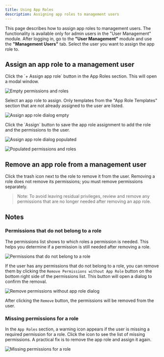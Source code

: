 ```yaml
---
title: Using App Roles
description: Assigning app roles to management users
---
```




This page describes how to assign app roles to management users.
The functionality is available only for admin users in the "User Management" module. After logging in, go to the **"User Management"** module and use the **"Management Users"** tab. Select the user you want to assign the app role to.


## Assign an app role to a management user

<Steps>

<Step>
Click the `+ Assign app role` button in the App Roles section. This will open a modal window.

![Empty permissions and roles](./images/empty-permissions-and-roles.png)

</Step>

<Step>

Select an app role to assign. Only templates from the "App Role Templates" section that are not already assigned to the user are listed.

![Assign app role dialog empty](./images/assign-app-role-dialog-empty.png)

</Step>

<Step>
Click the `Assign` button to save the app role assignment to add the role and the permissions to the user.

![Assign app role dialog populated](./images/assign-app-role-dialog-populated.png)

</Step>

</Steps>

![Populated permissions and roles](./images/populated-permissions-and-roles.png)

## Remove an app role from a management user
Click the trash icon next to the role to remove it from the user. Removing a role does not remove its permissions; you must remove permissions separately.

> Note: To avoid leaving residual privileges, review and remove any permissions that are no longer needed after removing an app role.

## Notes

### Permissions that do not belong to a role

The permissions list shows to which roles a permission is needed. This helps you determine if a permission is still needed after removing a role.

![Permissions that do not belong to a role](./images/permissions-without-role.png)

If the user has any permissions that do not belong to a role, you can remove them by clicking the `Remove Permissions without App Role` button on the bottom right side of the permissions list. This button will open a dialog to confirm the removal.

![Remove permissions without app role dialog](./images/remove-non-role-permissions.png)

After clicking the `Remove` button, the permissions will be removed from the user.

### Missing permissions for a role

In the `App Roles` section, a warning icon appears if the user is missing a required permission for a role. Click the icon to see the list of missing permissions.
A practical fix is to remove the app role and assign it again.

![Missing permissions for a role](./images/missing-permissions.png)